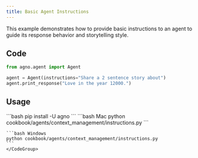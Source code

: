 ```yaml
---
title: Basic Agent Instructions
---
```


This example demonstrates how to provide basic instructions to an agent to guide its response behavior and storytelling style.

## Code

```python cookbook/agents/context_management/instructions.py
from agno.agent import Agent

agent = Agent(instructions="Share a 2 sentence story about")
agent.print_response("Love in the year 12000.")
```

## Usage

<Steps>
  <Snippet file="create-venv-step.mdx" />

  <Step title="Install libraries">
    ```bash
    pip install -U agno
    ```
  </Step>

  <Step title="Run Agent">
    <CodeGroup>
    ```bash Mac
    python cookbook/agents/context_management/instructions.py
    ```
    
    ```bash Windows
    python cookbook/agents/context_management/instructions.py
    ```
    </CodeGroup>
  </Step>
</Steps>